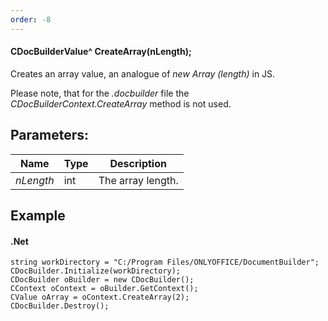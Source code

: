 ```yaml
---
order: -8
---
```

#### CDocBuilderValue^ CreateArray(nLength);

Creates an array value, an analogue of *new Array (length)* in JS.

Please note, that for the *.docbuilder* file the *CDocBuilderContext.CreateArray* method is not used.

## Parameters:

| Name      | Type | Description       |
| --------- | ---- | ----------------- |
| *nLength* | int  | The array length. |

## Example

#### .Net

```
string workDirectory = "C:/Program Files/ONLYOFFICE/DocumentBuilder";
CDocBuilder.Initialize(workDirectory);
CDocBuilder oBuilder = new CDocBuilder();
CContext oContext = oBuilder.GetContext();
CValue oArray = oContext.CreateArray(2);
CDocBuilder.Destroy();
```
